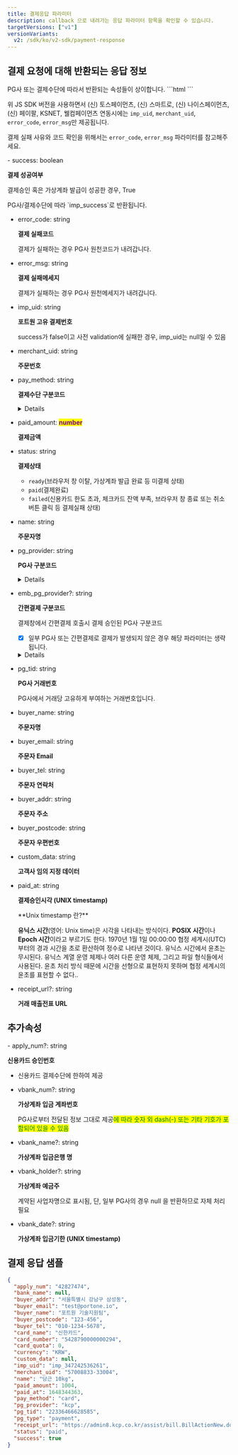 ```yaml
---
title: 결제응답 파라미터
description: callback 으로 내려가는 응답 파라미터 항목을 확인할 수 있습니다.
targetVersions: ["v1"]
versionVariants:
  v2: /sdk/ko/v2-sdk/payment-response
---
```



## 결제 요청에 대해 반환되는 응답 정보

<Hint style="info">
  PG사 또는 결제수단에 따라서 반환되는 속성들이 상이합니다.
</Hint>

<Hint style="warning">
  ```html
  <script src="https://cdn.iamport.kr/v1/iamport.js"></script>
  ```

  위 JS SDK 버전을 사용하면서 (신) 토스페이먼츠, (신) 스마트로, (신) 나이스페이먼츠, (신) 페이팔, KSNET, 웰컴페이먼츠 연동시에는
  `imp_uid`, `merchant_uid`, `error_code`, `error_msg`만 제공됩니다.

  결제 실패 사유와 코드 확인을 위해서는 `error_code`, `error_msg` 파라미터를 참고해주세요.
</Hint>

<Parameter flatten heading={3}>
- success: boolean

  **결제 성공여부**

  결제승인 혹은 가상계좌 발급이 성공한 경우, True

  <Hint style="warning">
    PG사/결제수단에 따라 `imp_success`로 반환됩니다.
  </Hint>

- error_code: string

  **결제 실패코드**

  결제가 실패하는 경우 PG사 원천코드가 내려갑니다.

- error_msg: string

  **결제 실패메세지**

  결제가 실패하는 경우 PG사 원천메세지가 내려갑니다.

- imp_uid: string

  **포트원 고유 결제번호**

  success가 false이고 사전 validation에 실패한 경우, imp\_uid는 null일 수 있음

- merchant_uid: string

  **주문번호**

- pay_method: string

  **결제수단 구분코드**

  <Details>
    <Details.Summary>상세코드 확인하기</Details.Summary>

    <Details.Content>
      - `card` (신용카드)
      - `trans`(실시간 계좌이체)
      - `vbank`(가상계좌)
      - `phone`(휴대폰 소액결제)
      - `cultureland`(컬쳐랜드 상품권 (구.문화상품권))
      - `smartculture`(스마트문상 (게임 문화 상품권))
      - `booknlife`(도서 문화 상품권)
      - `culturegift`(문화상품권)
      - `samsung`(삼성페이)
      - `kakaopay`(카카오페이)
      - `naverpay`(네이버페이)
      - `payco`(페이코)
      - `lpay`(L페이)
      - `ssgpay`(SSG페이)
      - `tosspay`(토스페이)
      - `applepay`(애플페이)
      - `pinpay`(핀페이)
      - `skpay`(11Pay (구.SKPay))
      - `wechat`(위쳇페이)
      - `alipay`(알리페이)
      - `unionpay`(유니온페이)
      - `tenpay`(텐페이)
      - `paysbuy`(페이스바이)
      - `econtext`(편의점 결제)
      - `molpay`(MOL페이)
      - `point`(베네피아 포인트 등 포인트 결제)
      - `paypal`(페이팔)
      - `toss_brandpay`(토스페이먼츠 브랜드페이)
      - `naverpay_card`(네이버페이 - 카드)
      - `naverpay_point`(네이버페이 - 포인트)
    </Details.Content>
  </Details>

- paid_amount: <mark style="color:purple;">**number**</mark>

  **결제금액**

- status: string

  **결제상태**

  - `ready`(브라우저 창 이탈, 가상계좌 발급 완료 등 미결제 상태)
  - `paid`(결제완료)
  - `failed`(신용카드 한도 초과, 체크카드 잔액 부족, 브라우저 창 종료 또는 취소 버튼 클릭 등 결제실패 상태)

- name: string

  **주문자명**

- pg_provider: string

  **PG사 구분코드**

  <Details>
    <Details.Summary>상세코드 확인하기</Details.Summary>

    <Details.Content>
      - `html5_inicis`(이니시스웹표준)
      - `inicis`(이니시스ActiveX결제창)
      - `kcp`(NHN KCP)
      - `kcp_billing`(NHN KCP 정기결제)
      - `uplus`((구) 토스페이먼츠(구 LG U+))
      - `nice`((구) 나이스페이먼츠)
      - `kicc`(한국정보통신)
      - `kakaopay`(카카오페이)
      - `danal`(다날 휴대폰 소액결제)
      - `danal_tpay`(다날 일반결제)
      - `mobilians`(모빌리언스)
      - `payco`(페이코)
      - `paypal`((구) 페이팔)
      - `eximbay`(엑심베이)
      - `naverpay`(네이버페이-결제형)
      - `naverco`(네이버페이-주문형)
      - `smilepay`(스마일페이)
      - `paymentwall`(페이먼트월)
      - `eximbay`(엑심베이)
      - `tosspay`(토스페이)
      - `smartro`((구) 스마트로)
      - `settle`(세틀뱅크)
      - `settle_acc`(세틀뱅크 내통장 결제)
      - `daou`(키움페이 (구. 페이조아))
      - `tosspayments` ((신) 토스페이먼츠)
      - `paypal_v2`((신) 페이팔)
      - `nice_v2`((신) 나이스페이먼츠)
      - `smartro_v2`((신) 스마트로)
      - `toss_brandpay`(토스페이먼츠 브랜드페이)
      - `welcome` (웰컴페이먼츠)
    </Details.Content>
  </Details>

- emb_pg_provider?: string

  **간편결제 구분코드**

  결제창에서 간편결제 호출시 결제 승인된 PG사 구분코드

  - [x] 일부 PG사 또는 간편결제로 결제가 발생되지 않은 경우 해당 파라미터는 생략됩니다.

  <Details>
    <Details.Summary>상세코드 확인하기</Details.Summary>

    <Details.Content>
      - naverpay
      - kakopay
      - payco
      - samsungpay
      - ssgpay
      - lpay
      - applepay
      - pinpay
      - tosspay
      - skpay
      - toss\_brandpay
    </Details.Content>
  </Details>

- pg_tid: string

  **PG사 거래번호**

  PG사에서 거래당 고유하게 부여하는 거래번호입니다.

- buyer_name: string

  **주문자명**

- buyer_email: string

  **주문자 Email**

- buyer_tel: string

  **주문자 연락처**

- buyer_addr: string

  **주문자 주소**

- buyer_postcode: string

  **주문자 우편번호**

- custom_data: string

  **고객사 임의 지정 데이터**

- paid_at: string

  **결제승인시각 (UNIX timestamp)**

  <Hint style="info">
    **Unix timestamp 란?**

    **유닉스 시간**(영어: Unix time)은 시각을 나타내는 방식이다. **POSIX 시간**이나 **Epoch 시간**이라고 부르기도 한다. 1970년 1월 1일 00:00:00 협정 세계시(UTC) 부터의 경과 시간을 초로 환산하여 정수로 나타낸 것이다. 유닉스 시간에서 윤초는 무시된다. 유닉스 계열 운영 체제나 여러 다른 운영 체제, 그리고 파일 형식들에서 사용된다. 윤초 처리 방식 때문에 시간을 선형으로 표현하지 못하며 협정 세계시의 윤초를 표현할 수 없다..
  </Hint>

- receipt_url?: string

  **거래 매출전표 URL**

</Parameter>

## 추가속성

<Parameter flatten heading={3}>
- apply_num?: string

  **신용카드 승인번호**

  - 신용카드 결제수단에 한하여 제공

- vbank_num?: string

  **가상계좌 입금 계좌번호**

  <Hint style="warning">
    PG사로부터 전달된 정보 그대로 제공<mark style="color:green;" />에 따라 숫자 외 dash(-) 또는 기타 기호가 포함되어 있을 수 있음
  </Hint>

- vbank_name?: string

  **가상계좌 입금은행 명**

- vbank_holder?: string

  **가상계좌 예금주**

  <Hint style="warning">
    계약된 사업자명으로 표시됨, 단, 일부 PG사의 경우 null 을 반환하므로 자체 처리 필요
  </Hint>

- vbank_date?: string

  **가상계좌 입금기한 (UNIX timestamp)**
</Parameter>

## 결제 응답 샘플

```json title="결제 응답 sample object"
{
  "apply_num": "42827474",
  "bank_name": null,
  "buyer_addr": "서울특별시 강남구 삼성동",
  "buyer_email": "test@portone.io",
  "buyer_name": "포트원 기술지원팀",
  "buyer_postcode": "123-456",
  "buyer_tel": "010-1234-5678",
  "card_name": "신한카드",
  "card_number": "5428790000000294",
  "card_quota": 0,
  "currency": "KRW",
  "custom_data": null,
  "imp_uid": "imp_347242536261",
  "merchant_uid": "57008833-33004",
  "name": "당근 10kg",
  "paid_amount": 1004,
  "paid_at": 1648344363,
  "pay_method": "card",
  "pg_provider": "kcp",
  "pg_tid": "22336466628585",
  "pg_type": "payment",
  "receipt_url": "https://admin8.kcp.co.kr/assist/bill.BillActionNew.do?cmd=card_bill&tno=22336466628585&order_no=imp_347242536261&trade_mony=1004",
  "status": "paid",
  "success": true
}
```
